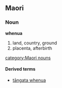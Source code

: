 ==Maori==
===Noun===
'''whenua'''

# land, country, ground
# placenta, afterbirth
[[category:Maori nouns]]

====Derived terms====
*[[tāngata whenua]]